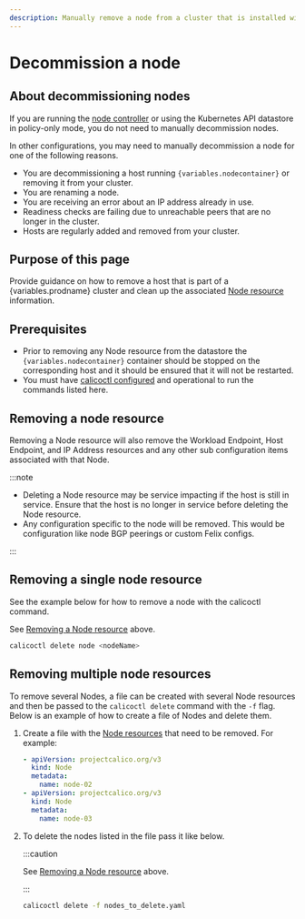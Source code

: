 ```yaml
---
description: Manually remove a node from a cluster that is installed with Calico.
---
```



# Decommission a node

## About decommissioning nodes

If you are running the [node controller](../reference/component-resources/kube-controllers/configuration.mdx)
or using the Kubernetes API datastore in policy-only mode, you do not need to manually decommission nodes.

In other configurations, you may need to manually decommission a node for one
of the following reasons.

- You are decommissioning a host running `{variables.nodecontainer}` or removing it from your
  cluster.
- You are renaming a node.
- You are receiving an error about an IP address already in use.
- Readiness checks are failing due to unreachable peers that are no longer in the
  cluster.
- Hosts are regularly added and removed from your cluster.

## Purpose of this page

Provide guidance on how to remove a host that is part of a {variables.prodname} cluster
and clean up the associated [Node resource](../reference/resources/node)
information.

## Prerequisites

- Prior to removing any Node resource from the datastore the `{variables.nodecontainer}`
  container should be stopped on the corresponding host and it should be
  ensured that it will not be restarted.
- You must have [calicoctl configured](../operations/clis/calicoctl/install) and operational to run
  the commands listed here.

## Removing a node resource

Removing a Node resource will also remove the Workload Endpoint, Host
Endpoint, and IP Address resources and any other sub configuration items
associated with that Node.

:::note

- Deleting a Node resource may be service impacting if the host is still in
  service. Ensure that the host is no longer in service before deleting the
  Node resource.
- Any configuration specific to the node will be removed. This would be
  configuration like node BGP peerings or custom Felix configs.

:::

## Removing a single node resource

See the example below for how to remove a node with the calicoctl command.

See [Removing a Node resource](#removing-a-node-resource) above.

```bash
calicoctl delete node <nodeName>
```

## Removing multiple node resources

To remove several Nodes, a file can be created with several Node resources and
then be passed to the `calicoctl delete` command with the `-f` flag.
Below is an example of how to create a file of Nodes and delete them.

1. Create a file with the [Node resources](../reference/resources/node) that need
   to be removed. For example:

   ```yaml
   - apiVersion: projectcalico.org/v3
     kind: Node
     metadata:
       name: node-02
   - apiVersion: projectcalico.org/v3
     kind: Node
     metadata:
       name: node-03
   ```

2. To delete the nodes listed in the file pass it like below.

   :::caution

   See [Removing a Node resource](#removing-a-node-resource) above.

   :::

   ```bash
   calicoctl delete -f nodes_to_delete.yaml
   ```
